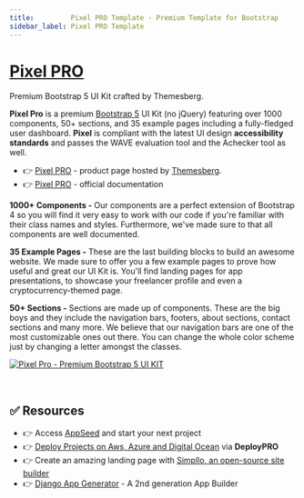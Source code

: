 ```yaml
---
title:         Pixel PRO Template - Premium Template for Bootstrap 
sidebar_label: Pixel PRO Template
---
```


# [Pixel PRO](https://themesberg.com/product/ui-kit/pixel-pro-premium-bootstrap-5-ui-kit)

<SubHeading>Premium Bootstrap 5 UI Kit crafted by Themesberg.</SubHeading>

**Pixel Pro** is a premium [Bootstrap 5](https://www.admin-dashboards.com/bootstrap-5-templates/) UI Kit (no jQuery) featuring over 1000 components, 50+ sections, and 35 example pages including a fully-fledged user dashboard. 
**Pixel** is compliant with the latest UI design **accessibility standards** and passes the WAVE evaluation tool and the Achecker tool as well.

- 👉 [Pixel PRO](https://themesberg.com/product/ui-kit/pixel-pro-premium-bootstrap-5-ui-kit) - product page hosted by [Themesberg](../partners/themesberg.mdx).
- 👉 [Pixel PRO](https://themesberg.com/docs/pixel-bootstrap/getting-started/quick-start/) - official documentation

**1000+ Components -** Our components are a perfect extension of Bootstrap 4 so you will find it very easy to work with our code if you're familiar with their class names and styles. Furthermore, we've made sure to that all components are well documented.

**35 Example Pages -** These are the last building blocks to build an awesome website. We made sure to offer you a few example pages to prove how useful and great our UI Kit is. You'll find landing pages for app presentations, to showcase your freelancer profile and even a cryptocurrency-themed page.

**50+ Sections -** Sections are made up of components. These are the big boys and they include the navigation bars, footers, about sections, contact sections and many more. We believe that our navigation bars are one of the most customizable ones out there. You can change the whole color scheme just by changing a letter amongst the classes.

[![Pixel Pro - Premium Bootstrap 5 UI KIT](https://user-images.githubusercontent.com/51070104/224492937-a77bbbe3-0f84-40df-9ffe-9eb3843acd16.png)](https://themesberg.com/product/ui-kit/pixel-pro-premium-bootstrap-5-ui-kit)

<br />

## ✅ Resources 

- 👉 Access [AppSeed](https://appseed.us/) and start your next project
- 👉 [Deploy Projects on Aws, Azure and Digital Ocean](https://www.docs.deploypro.dev/) via **DeployPRO**
- 👉 Create an amazing landing page with [Simpllo, an open-source site builder](https://www.simpllo.com/)
- 👉 [Django App Generator](https://app-generator.dev/django/) - A 2nd generation App Builder
